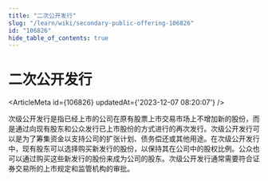 ```yaml
---
title: "二次公开发行"
slug: "/learn/wiki/secondary-public-offering-106826"
id: "106826"
hide_table_of_contents: true
---
```



# 二次公开发行

<ArticleMeta id={106826} updatedAt={'2023-12-07 08:20:07'} />
<div className='border-solid border-b border-t-0 my-4 border-[var(--ifm-color-gray-300)]' />

次级公开发行是指已经上市的公司在原有股票上市交易市场上不增加新的股份，而是通过向现有股东和公众发行已上市股份的方式进行的再次发行。次级公开发行可以是为了筹集资金以支持公司的扩张计划、债务偿还或其他用途。在次级公开发行中，现有股东可以选择购买新发行的股份，以保持其在公司中的股权比例。公众也可以通过购买这些新发行的股份来成为公司的股东。次级公开发行通常需要符合证券交易所的上市规定和监管机构的审批。
